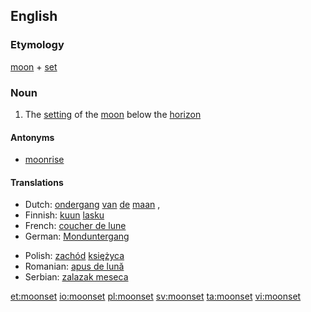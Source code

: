 ==English==

===Etymology===
[[moon]] + [[set]]

===Noun===
{{en-noun}}

# The [[setting]] of the [[moon]] below the [[horizon]]

====Antonyms====
* [[moonrise]]

====Translations====
{{trans-top|the setting of the moon below the horizon}}
*Dutch: [[ondergang]] [[van]] [[de]] [[maan]] {{g|m}}, {{t-|nl|maansondergang}}
*Finnish: [[kuu]]n [[lasku]]
*French: [[coucher de lune]] {{g|m}}
*German: [[Monduntergang]] {{g|m}}
{{trans-mid}}
*Polish: [[zachód]] [[księżyc]]a {{g|m}}
*Romanian: [[apus de lună]] {{g|n}}
*Serbian: [[zalazak meseca]]
{{trans-bottom}}

[[et:moonset]]
[[io:moonset]]
[[pl:moonset]]
[[sv:moonset]]
[[ta:moonset]]
[[vi:moonset]]